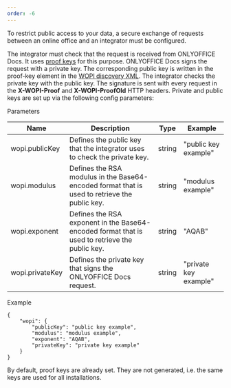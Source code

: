 ```yaml
---
order: -6
---
```

To restrict public access to your data, a secure exchange of requests between an online office and an integrator must be configured.

The integrator must check that the request is received from ONLYOFFICE Docs. It uses [proof keys](https://docs.microsoft.com/en-us/microsoft-365/cloud-storage-partner-program/online/scenarios/proofkeys) for this purpose. ONLYOFFICE Docs signs the request with a private key. The corresponding public key is written in the proof-key element in the [WOPI discovery XML](/editors/wopi/discovery). The integrator checks the private key with the public key. The signature is sent with every request in the **X-WOPI-Proof** and **X-WOPI-ProofOld** HTTP headers. Private and public keys are set up via the following config parameters:

Parameters

| Name            | Description                                                                                    | Type   | Example               |
| --------------- | ---------------------------------------------------------------------------------------------- | ------ | --------------------- |
| wopi.publicKey  | Defines the public key that the integrator uses to check the private key.                      | string | "public key example"  |
| wopi.modulus    | Defines the RSA modulus in the Base64-encoded format that is used to retrieve the public key.  | string | "modulus example"     |
| wopi.exponent   | Defines the RSA exponent in the Base64-encoded format that is used to retrieve the public key. | string | "AQAB"                |
| wopi.privateKey | Defines the private key that signs the ONLYOFFICE Docs request.                                | string | "private key example" |

Example

```
{
    "wopi": {
        "publicKey": "public key example",
        "modulus": "modulus example",
        "exponent": "AQAB",
        "privateKey": "private key example"
    }
}
```

By default, proof keys are already set. They are not generated, i.e. the same keys are used for all installations.

